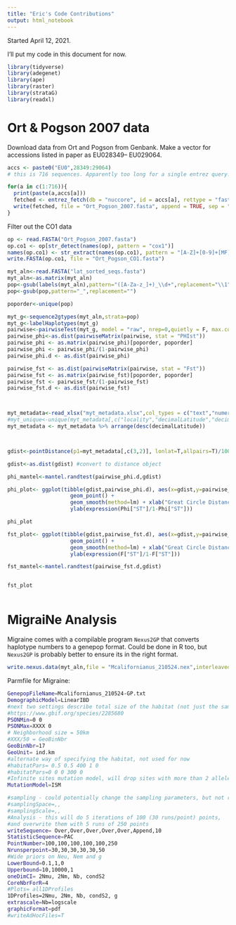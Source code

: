 ```yaml
---
title: "Eric's Code Contributions"
output: html_notebook
---
```


Started April 12, 2021.

I'll put my code in this document for now.

```r
library(tidyverse)
library(adegenet)
library(ape)
library(raster)
library(strataG)
library(readxl)
```

# Ort & Pogson 2007 data

Download data from Ort and Pogson from Genbank. Make a vector for accessions listed in paper as EU028349– EU029064.

```r

accs <- paste0("EU0",28349:29064)
# this is 716 sequences. Apparently too long for a single entrez query. Will do it as a for loop instead.

for(a in c(1:716)){
  print(paste(a,accs[a]))
  fetched <- entrez_fetch(db = "nuccore", id = accs[a], rettype = "fasta")
  write(fetched, file = "Ort_Pogson_2007.fasta", append = TRUE, sep = "\t")
}

```

Filter out the CO1 data

```r

op <- read.FASTA("Ort_Pogson_2007.fasta")
op.co1 <- op[str_detect(names(op), pattern = "cox1")]
names(op.co1) <- str_extract(names(op.co1), pattern = "[A-Z]+[0-9]+[MF]")
write.FASTA(op.co1, file = "Ort_Pogson_CO1.fasta")
```



```r
myt_aln<-read.FASTA("lat_sorted_seqs.fasta")
myt_aln<-as.matrix(myt_aln)
pop<-gsub(labels(myt_aln),pattern="([A-Za-z_]+)_\\d+",replacement="\\1")
pop<-gsub(pop,pattern="_",replacement="")

poporder<-unique(pop)

myt_g<-sequence2gtypes(myt_aln,strata=pop)
myt_g<-labelHaplotypes(myt_g)
pairwise<-pairwiseTest(myt_g, model = "raw", nrep=0,quietly = F, max.cores=4)
pairwise_phi<-as.dist(pairwiseMatrix(pairwise, stat = "PHIst"))
pairwise_phi <- as.matrix(pairwise_phi)[poporder, poporder]
pairwise_phi <- pairwise_phi/(1-pairwise_phi)
pairwise_phi.d <- as.dist(pairwise_phi)

pairwise_fst <- as.dist(pairwiseMatrix(pairwise, stat = "Fst"))
pairwise_fst <- as.matrix(pairwise_fst)[poporder, poporder]
pairwise_fst <- pairwise_fst/(1-pairwise_fst)
pairwise_fst.d <- as.dist(pairwise_fst)



myt_metadata<-read_xlsx("myt_metadata.xlsx",col_types = c("text","numeric","numeric"))
#myt_unique<-unique(myt_metadata[,c("locality","decimalLatitude","decimalLongitude")]) #pull out just locality and lat/longs, and get unique values
myt_metadata <- myt_metadata %>% arrange(desc(decimalLatitude))



gdist<-pointDistance(p1=myt_metadata[,c(3,2)], lonlat=T,allpairs=T)/1000 #measure great circle distance between points in kilometers

gdist<-as.dist(gdist) #convert to distance object

phi_mantel<-mantel.randtest(pairwise_phi.d,gdist)

phi_plot<- ggplot(tibble(gdist,pairwise_phi.d), aes(x=gdist,y=pairwise_phi.d)) + 
                    geom_point() + 
                    geom_smooth(method=lm) + xlab("Great Circle Distance(km)") +
                    ylab(expression(Phi["ST"]/1-Phi["ST"]))

phi_plot

fst_plot<- ggplot(tibble(gdist,pairwise_fst.d), aes(x=gdist,y=pairwise_fst.d)) + 
                    geom_point() + 
                    geom_smooth(method=lm) + xlab("Great Circle Distance(km)") +
                    ylab(expression(F["ST"]/1-F["ST"]))

fst_mantel<-mantel.randtest(pairwise_fst.d,gdist)


fst_plot



```

# MigraiNe Analysis

Migraine comes with a compilable program `Nexus2GP` that converts haplotype numbers to a genepop format. Could be done in R too, but `Nexus2GP` is probably better to ensure its in the right format.

```r

write.nexus.data(myt_aln,file = "Mcalifornianus_210524.nex",interleaved=F)

```

Parmfile for Migraine:

```bash

GenepopFileName=Mcalifornianus_210524-GP.txt
DemographicModel=LinearIBD
#next two settings describe total size of the habitat (not just the sampled area), 
#https://www.gbif.org/species/2285680
PSONMin=0 0
PSONMax=XXXX 0
# Neighborhood size = 50km
#XXX/50 = GeoBinNbr
GeoBinNbr=17
GeoUnit= ind.km
#alternate way of specifying the habitat, not used for now
#habitatPars= 0.5 0.5 400 1 0
#habitatPars=0 0 0 300 0
#Infinite sites mutation model, will drop sites with more than 2 alleles
MutationModel=ISM

#sampling - could potentially change the sampling parameters, but not right now
#samplingSpace=,,
#samplingScale=,,
#Analysis - this will do 5 iterations of 100 (30 runs/point) points, 
#and overwrite them with 5 runs of 250 points
writeSequence= Over,Over,Over,Over,Over,Append,10
StatisticSequence=PAC
PointNumber=100,100,100,100,100,250
Nrunsperpoint=30,30,30,30,30,50
#Wide priors on Neu, Nem and g 
LowerBound=0.1,1,0
Upperbound=10,10000,1
oneDimCI= 2Nmu, 2Nm, Nb, condS2
CoreNbrForR=4
#Plots= all1DProfiles
1DProfiles=2Nmu, 2Nm, Nb, condS2, g
extrascale=Nb=logscale
graphicFormat=pdf
#writeAdHocFiles=T
```